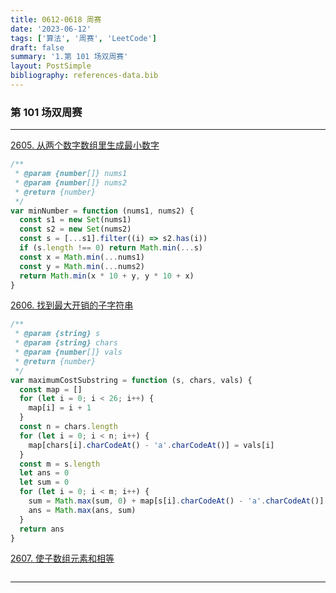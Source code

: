 ```yaml
---
title: 0612-0618 周赛
date: '2023-06-12'
tags: ['算法', '周赛', 'LeetCode']
draft: false
summary: '1.第 101 场双周赛'
layout: PostSimple
bibliography: references-data.bib
---
```


### 第 101 场双周赛

---

[2605. 从两个数字数组里生成最小数字](https://leetcode.cn/problems/form-smallest-number-from-two-digit-arrays/)

```js
/**
 * @param {number[]} nums1
 * @param {number[]} nums2
 * @return {number}
 */
var minNumber = function (nums1, nums2) {
  const s1 = new Set(nums1)
  const s2 = new Set(nums2)
  const s = [...s1].filter((i) => s2.has(i))
  if (s.length !== 0) return Math.min(...s)
  const x = Math.min(...nums1)
  const y = Math.min(...nums2)
  return Math.min(x * 10 + y, y * 10 + x)
}
```

[2606. 找到最大开销的子字符串](https://leetcode.cn/problems/find-the-substring-with-maximum-cost/)

```js
/**
 * @param {string} s
 * @param {string} chars
 * @param {number[]} vals
 * @return {number}
 */
var maximumCostSubstring = function (s, chars, vals) {
  const map = []
  for (let i = 0; i < 26; i++) {
    map[i] = i + 1
  }
  const n = chars.length
  for (let i = 0; i < n; i++) {
    map[chars[i].charCodeAt() - 'a'.charCodeAt()] = vals[i]
  }
  const m = s.length
  let ans = 0
  let sum = 0
  for (let i = 0; i < m; i++) {
    sum = Math.max(sum, 0) + map[s[i].charCodeAt() - 'a'.charCodeAt()]
    ans = Math.max(ans, sum)
  }
  return ans
}
```

[2607. 使子数组元素和相等](https://leetcode.cn/problems/make-k-subarray-sums-equal/)

```js

```

---
